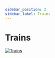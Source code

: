 ```yaml
---
sidebar_position: 2
sidebar_label: Trains
---
```


# Trains

[![Trains][trains]][trains-link]

[trains-link]: https://pid.cz/wp-content/uploads/mapy/schemata-trvala/Esko-schema.pdf
[trains]: /img/trains.png
(Trains)
